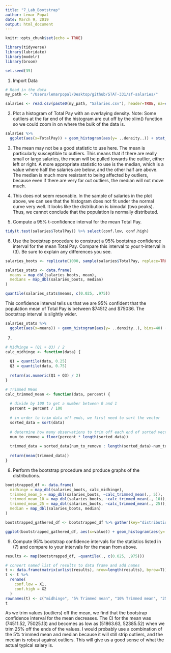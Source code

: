 ```yaml
---
title: "7_Lab_Bootstrap"
author: Lemar Popal
date: March 9, 2019
output: html_document
---
```


```r
knitr::opts_chunk$set(echo = TRUE)
```

```r
library(tidyverse)
library(lubridate)
library(modelr)
library(broom)

set.seed(35)
```

1. Import Data
```r
# Read in the data
my_path <- "/Users/lemarpopal/Desktop/github/STAT-331/sf-salaries/"

salaries <- read.csv(paste0(my_path, "Salaries.csv"), header=TRUE, na=c("Not Provided", "Not provided"))
```

2. Plot a histogram of Total Pay with an overlaying density.
Note: Some outliers at the far end of the histogram are cut off by the xlim() function so we could zoom in on where the bulk of the data is. 
```r
salaries %>% 
  ggplot(aes(x=TotalPay)) + geom_histogram(aes(y= ..density..)) + stat_function(fun = dnorm, args = list(mean = mean(salaries$TotalPay), sd = sd(salaries$TotalPay)), color = "darkred", size = 2) + xlim(0, 3*(10**5))
```

3. The mean may not be a good statistic to use here. The mean is particularly susceptible to outliers. This means that if there are really small or large salaries, the mean will be pulled towards the outlier, either left or right. A more appropriate statistic to use is the median, which is a value where half the salaries are below, and the other half are above. The median is much more resistant to being affected by outliers, because even if there are very far out outliers, the median will not move much. 


4. This does not seem resonable. In the sample of salaries in the plot above, we can see that the histogram does not fit under the normal curve very well. It looks like the distribution is bimodal (two peaks). Thus, we cannot conclude that the population is normally distributed. 


5. Compute a 95% t-confidence interval for the mean Total Pay.
```r
tidy(t.test(salaries$TotalPay)) %>% select(conf.low, conf.high)
```


6. Use the bootstrap procedure to construct a 95% bootstrap confidence interval for the mean Total Pay. Compare this interval to your t-interval in (3). Be sure to explain any differences you see.
```r
salaries_boots <- replicate(1000, sample(salaries$TotalPay, replace=TRUE), simplify = FALSE)
```

```r
salaries_stats <- data.frame(
  means = map_dbl(salaries_boots, mean),
  medians = map_dbl(salaries_boots, median)
)
```

```r
quantile(salaries_stats$means, c(0.025, .975))
```
This confidence interval tells us that we are 95% confident that the population mean of Total Pay is between \$74512 and \$75036. The bootstrap interval is slightly wider. 

```r
salaries_stats %>%
  ggplot(aes(x=means)) + geom_histogram(aes(y= ..density..), bins=40) + stat_function(fun = dnorm, args = list(mean = mean(salaries_stats$means), sd = sd(salaries_stats$means)), color = "darkred", size = 2) 
```

7. 
```r
# Midhinge = (Q1 + Q3) / 2
calc_midhinge <- function(data) {
  
  Q1 = quantile(data, 0.25)
  Q3 = quantile(data, 0.75)
  
  return(as.numeric(Q1 + Q3) / 2)
}

# Trimmed Mean 
calc_trimmed_mean <- function(data, percent) {
  
  # divide by 100 to get a number between 0 and 1
  percent = percent / 100 
  
  # in order to trim data off ends, we first need to sort the vector 
  sorted_data = sort(data)
  
  # determine how many observations to trim off each end of sorted vector
  num_to_remove = floor(percent * length(sorted_data))
  
  trimmed_data = sorted_data[num_to_remove : length(sorted_data)-num_to_remove]
  
  return(mean(trimmed_data))
}
```


8. Perform the bootstrap procedure and produce graphs of the distributions.
```r
bootstrapped_df <- data.frame(
  midhinge = map_dbl(salaries_boots, calc_midhinge),
  trimmed_mean_5 = map_dbl(salaries_boots, ~calc_trimmed_mean(., 5)),
  trimmed_mean_10 = map_dbl(salaries_boots, ~calc_trimmed_mean(., 10)),
  trimmed_mean_25 = map_dbl(salaries_boots, ~calc_trimmed_mean(., 25)),
  median = map_dbl(salaries_boots, median)
)
```

```r
bootstrapped_gathered_df <- bootstrapped_df %>% gather(key="distribution", value="value")

ggplot(bootstrapped_gathered_df, aes(x=value)) + geom_histogram(aes(y= ..density..), bins=40) + facet_wrap(~ distribution, scales="free")
```

9. Compute 95% bootstrap confidence intervals for the statistics listed in (7) and compare to your intervals for the mean from above.
```r
results <- map(bootstrapped_df, ~quantile(., c(0.025, .975))) 

# convert named list of results to data frame and add names
t <- data.frame(matrix(unlist(results), nrow=length(results), byrow=T))
t <- t %>% 
  rename(
    conf.low = X1,
    conf.high = X2
  )
rownames(t) <- c("midhinge", "5% Trimmed mean", "10% Trimmed mean", "25% Trimmed mean", "median")
t
```
As we trim values (outliers) off the mean, we find that the bootstrap confidence interval for the mean decreases. The CI for the mean was (74511.52, 75025.13) and becomes as low as (51863.63, 52385.52) when we trim 25% off the ends of the values. I would probably use a combination of the 5% trimmed mean and median because it will still strip outliers, and the median is robust against outliers.  This will give us a good sense of what the actual typical salary is. 









